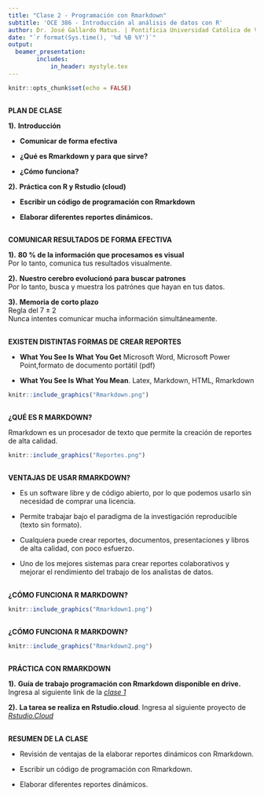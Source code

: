 ```yaml
---
title: "Clase 2 - Programación con Rmarkdown"
subtitle: 'OCE 386 - Introducción al análisis de datos con R'
author: Dr. José Gallardo Matus. | Pontificia Universidad Católica de Valparaíso | <jose.gallardo@pucv.cl>    
date: "`r format(Sys.time(), '%d %B %Y')`"
output: 
  beamer_presentation:
        includes:
            in_header: mystyle.tex
---
```


```r
knitr::opts_chunk$set(echo = FALSE)
```

## 
<div class="centered">
<div class="black">
**PLAN DE CLASE**
</div>
</div>

<div class="black">
**1).** **Introducción**
</div>

- **Comunicar de forma efectiva**

- **¿Qué es Rmarkdown y para que sirve?**

- **¿Cómo funciona?**

<div class="black">
**2).** **Práctica con R y Rstudio (cloud)**
</div>

- **Escribir un código de programación con Rmarkdown**

- **Elaborar diferentes reportes dinámicos.**

## 
<div class="centered">
<div class="black">

**COMUNICAR RESULTADOS DE FORMA EFECTIVA**

</div>
</div>

<div class="black">
**1).** **80 % de la información que procesamos es visual**  
Por lo tanto, comunica tus resultados visualmente.  

**2).** **Nuestro cerebro evolucionó para buscar patrones**  
Por lo tanto, busca y muestra los patrónes que hayan en tus datos.  

**3).** **Memoria de corto plazo**  
Regla del $7 \pm 2$  
Nunca intentes comunicar mucha información simultáneamente.

</div>


## 
<div class="centered">
<div class="black">

**EXISTEN DISTINTAS FORMAS DE CREAR REPORTES**

</div>
</div>

<div class="black">

- **What You See Is What You Get**
Microsoft Word, Microsoft Power Point,formato de documento portátil (pdf)

- **What You See Is What You Mean**.
Latex, Markdown, HTML, Rmarkdown


```r
knitr::include_graphics("Rmarkdown.png")
```

</div>

## 
<div class="centered">
<div class="black">

**¿QUÉ ES R MARKDOWN?**

</div>
</div>

<div class="black">

Rmarkdown es un procesador de texto que permite la creación de reportes de alta calidad. 

```r
knitr::include_graphics("Reportes.png")
```

</div>

## 
<div class="centered">
<div class="black">

**VENTAJAS DE USAR RMARKDOWN?**

</div>
</div>

<div class="black">


- Es un software libre y de código abierto, por lo que podemos usarlo sin necesidad de comprar una licencia.

- Permite trabajar bajo el paradigma de la investigación reproducible (texto sin formato).

- Cualquiera puede crear reportes, documentos, presentaciones y libros de alta calidad, con poco esfuerzo.

- Uno de los mejores sistemas para crear reportes colaborativos y mejorar el rendimiento del trabajo de los analistas de datos. 

</div>


## 
<div class="centered">
<div class="black">

## 

**¿CÓMO FUNCIONA R MARKDOWN?**

</div>
</div>

<div class="centered">
<div class="black">

</div>
</div>
<div class="columns-1">
```r
knitr::include_graphics("Rmarkdown1.png")
```
</div>

## 

**¿CÓMO FUNCIONA R MARKDOWN?**

</div>
</div>

<div class="centered">
<div class="black">

</div>
</div>
<div class="columns-1">
```r
knitr::include_graphics("Rmarkdown2.png")
```
</div>


## 

<div class="centered">
<div class="black">

**PRÁCTICA CON RMARKDOWN**

</div>
</div>

<div class="black">
**1).** **Guía de trabajo programación con Rmarkdown disponible en drive.** Ingresa al siguiente link de la *[clase 1](https://drive.google.com/file/d/1iHINfDuqXuXt7E7SZvslXQDGaT5JLgHu/view?usp=sharing)*

**2).** **La tarea se realiza en Rstudio.cloud**. Ingresa al siguiente proyecto de *[Rstudio.Cloud](https://rstudio.cloud/spaces/160160/project/2773832)* 

</div>


## 

<div class="centered">
<div class="black">

**RESUMEN DE LA CLASE**

</div>
</div>

<div class="black">

- Revisión de ventajas de la elaborar reportes dinámicos con Rmarkdown.

- Escribir un código de programación con Rmarkdown.

- Elaborar diferentes reportes dinámicos.



</div>

